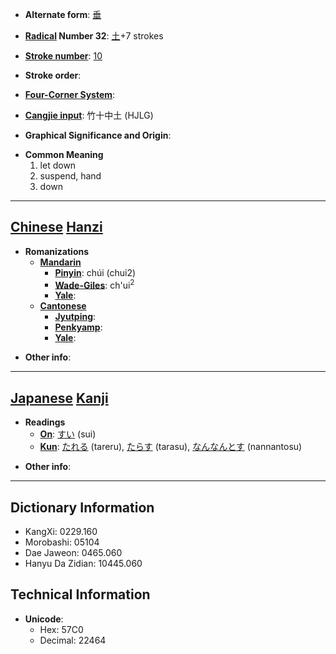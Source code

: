 * '''Alternate form''': [[垂]]

* '''[[Wiktionary:Chinese radical index| Radical]] Number 32''': [[Wiktionary:Chinese radical index 土|土]]+7 strokes

* '''[[Wiktionary:Chinese total strokes index|Stroke number]]''': [[Wiktionary:Chinese total strokes index 10|10]]

* '''Stroke order''': 

* '''[[Wiktionary:Chinese four corner index|Four-Corner System]]''': 

* '''[[Wiktionary:Chinese Cangjie index|Cangjie input]]''': 竹十中土 (HJLG)

* '''Graphical Significance and Origin''': 

* '''Common Meaning'''
*#let down
*# suspend, hand
*# down


----

== [[Chinese]] [[Hanzi]] ==

* '''Romanizations'''
** '''[[Mandarin]]'''
*** '''[[Pinyin]]''': chúi (chui2)
*** '''[[Wade-Giles]]''': ch'ui<sup>2</sup>
*** '''[[Yale]]''': 
** '''[[Cantonese]]'''
*** '''[[Jyutping]]''':
*** '''[[Penkyamp]]''': 
*** '''[[Yale]]''': 

* '''Other info''': 

----

== [[Japanese]] [[Kanji]] ==

* '''Readings'''
** '''[[On]]''': [[すい]] (sui)
** '''[[Kun]]''': [[たれる]] (tareru), [[たらす]] (tarasu), [[なんなんとす]] (nannantosu)

* '''Other info''':  

----

== Dictionary Information ==

* KangXi: 0229.160
* Morobashi: 05104
* Dae Jaweon: 0465.060
* Hanyu Da Zidian: 10445.060

== Technical Information ==

* '''Unicode''':
** Hex: 57C0
** Decimal: 22464